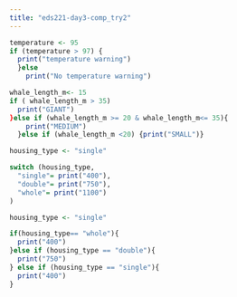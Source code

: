 ```yaml
---
title: "eds221-day3-comp_try2"
---
```


```r
temperature <- 95
if (temperature > 97) { 
  print("temperature warning")
  }else 
    print("No temperature warning")
```

```r
whale_length_m<- 15
if ( whale_length_m > 35) 
  print("GIANT")
}else if (whale_length_m >= 20 & whale_length_m<= 35){
    print("MEDIUM")
  }else if (whale_length_m <20) {print("SMALL")}
```

```r
housing_type <- "single"

switch (housing_type,
  "single"= print("400"),
  "double"= print("750"),
  "whole"= print("1100")
)
```

```r
housing_type <- "single"

if(housing_type== "whole"){
  print("400")
}else if (housing_type == "double"){
  print("750")
} else if (housing_type == "single"){
  print("400")
}
```
